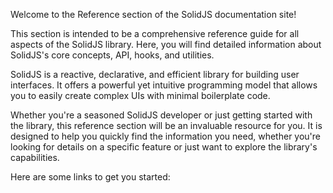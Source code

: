 
<Title>Reference</Title>

Welcome to the Reference section of the SolidJS documentation site!

This section is intended to be a comprehensive reference guide for all aspects of the SolidJS library. Here, you will find detailed information about SolidJS's core concepts, API, hooks, and utilities.

SolidJS is a reactive, declarative, and efficient library for building user interfaces. It offers a powerful yet intuitive programming model that allows you to easily create complex UIs with minimal boilerplate code.

Whether you're a seasoned SolidJS developer or just getting started with the library, this reference section will be an invaluable resource for you. It is designed to help you quickly find the information you need, whether you're looking for details on a specific feature or just want to explore the library's capabilities.

Here are some links to get you started:

<SectionsGrid/>